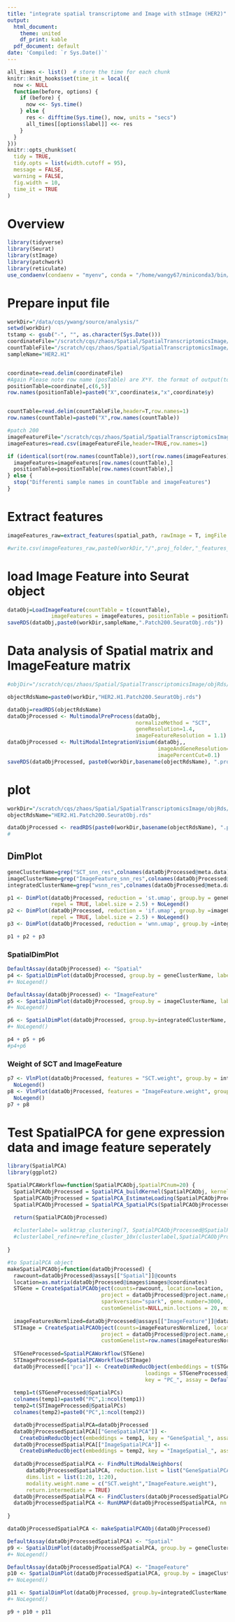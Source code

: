 ```yaml
---
title: "integrate spatial transcriptome and Image with stImage (HER2)"
output:
  html_document:
    theme: united
    df_print: kable
  pdf_document: default
date: 'Compiled: `r Sys.Date()`'
---
```


```r
all_times <- list()  # store the time for each chunk
knitr::knit_hooks$set(time_it = local({
  now <- NULL
  function(before, options) {
    if (before) {
      now <<- Sys.time()
    } else {
      res <- difftime(Sys.time(), now, units = "secs")
      all_times[[options$label]] <<- res
    }
  }
}))
knitr::opts_chunk$set(
  tidy = TRUE,
  tidy.opts = list(width.cutoff = 95),
  message = FALSE,
  warning = FALSE,
  fig.width = 10,
  time_it = TRUE
)
```


# Overview

```r
library(tidyverse)
library(Seurat)
library(stImage)
library(patchwork)
library(reticulate)
use_condaenv(condaenv = "myenv", conda = "/home/wangy67/miniconda3/bin/conda")

```


# Prepare input file

```r
workDir="/data/cqs/ywang/source/analysis/"
setwd(workDir)
tstamp <- gsub("-", "", as.character(Sys.Date()))
coordinateFile="/scratch/cqs/zhaos/Spatial/SpatialTranscriptomicsImage/her2st/data/ST-spotfiles/H1_selection.tsv"
countTableFile="/scratch/cqs/zhaos/Spatial/SpatialTranscriptomicsImage/her2st/data/ST-cnts/H1.tsv.gz"
sampleName="HER2.H1"


coordinate=read.delim(coordinateFile)
#Again Please note row name (posTable) are X*Y. the format of output(to match with 10X) position file are row(Y) and col(X)
positionTable=coordinate[,c(6,5)]
row.names(positionTable)=paste0("X",coordinate$x,"x",coordinate$y)


countTable=read.delim(countTableFile,header=T,row.names=1)
row.names(countTable)=paste0("X",row.names(countTable))

#patch 200
imageFeatureFile="/scratch/cqs/zhaos/Spatial/SpatialTranscriptomicsImage/her2st/H1_patch200_features.csv"
imageFeatures=read.csv(imageFeatureFile,header=TRUE,row.names=1)

if (identical(sort(row.names(countTable)),sort(row.names(imageFeatures)))) {
  imageFeatures=imageFeatures[row.names(countTable),]
  positionTable=positionTable[row.names(countTable),]
} else {
  stop("Differenti sample names in countTable and imageFeatures")
}

```


# Extract features

```r
imageFeatures_raw=extract_features(spatial_path, rawImage = T, imgFile = rawimg, savePatchOnImage = paste0(proj_folder, "_rawpatch", "_", tstamp, ".png"))

#write.csv(imageFeatures_raw,paste0(workDir,"/",proj_folder,"_features_raw_",tstamp,".csv"))

```


# load Image Feature into Seurat object


```r
dataObj=LoadImageFeature(countTable = t(countTable),
              imageFeatures = imageFeatures, positionTable = positionTable, project = sampleName)
saveRDS(dataObj,paste0(workDir,sampleName,".Patch200.SeuratObj.rds"))

```


# Data analysis of Spatial matrix and ImageFeature matrix

```r

#objDir="/scratch/cqs/zhaos/Spatial/SpatialTranscriptomicsImage/objRds/"

objectRdsName=paste0(workDir,"HER2.H1.Patch200.SeuratObj.rds")

dataObj=readRDS(objectRdsName)
dataObjProcessed <- MultimodalPreProcess(dataObj,
                                         normalizeMethod = "SCT",
                                         geneResolution=1.4,
                                         imageFeatureResolution = 1.1)
dataObjProcessed <- MultiModalIntegrationVisium(dataObj,,
                                                imageAndGeneResolution=1,
                                                imagePercentCut=0.1)
saveRDS(dataObjProcessed, paste0(workDir,basename(objectRdsName), ".processed.rds"))

```



# plot

```r

workDir="/scratch/cqs/zhaos/Spatial/SpatialTranscriptomicsImage/objRds/"
objectRdsName="HER2.H1.Patch200.SeuratObj.rds"

dataObjProcessed <- readRDS(paste0(workDir,basename(objectRdsName), ".processed.rds"))
# 
```


## DimPlot

```r

geneClusterName=grep("SCT_snn_res",colnames(dataObjProcessed@meta.data),value=TRUE)
imageClusterName=grep("ImageFeature_snn_res",colnames(dataObjProcessed@meta.data),value=TRUE)
integratedClusterName=grep("wsnn_res",colnames(dataObjProcessed@meta.data),value=TRUE)

p1 <- DimPlot(dataObjProcessed, reduction = 'st.umap', group.by = geneClusterName, label = TRUE, 
              repel = TRUE, label.size = 2.5) + NoLegend()
p2 <- DimPlot(dataObjProcessed, reduction = 'if.umap', group.by =imageClusterName, label = TRUE, 
              repel = TRUE, label.size = 2.5) + NoLegend()
p3 <- DimPlot(dataObjProcessed, reduction = 'wnn.umap', group.by =integratedClusterName, label = TRUE, repel = TRUE, label.size = 2.5) + NoLegend()

p1 + p2 + p3

```

### SpatialDimPlot

```r

DefaultAssay(dataObjProcessed) <- "Spatial"
p4 <- SpatialDimPlot(dataObjProcessed, group.by = geneClusterName, label = TRUE, label.box = F, label.size = 2,pt.size.factor = 10) 
#+ NoLegend()

DefaultAssay(dataObjProcessed) <- "ImageFeature"
p5 <- SpatialDimPlot(dataObjProcessed, group.by = imageClusterName, label = TRUE, label.box = F, label.size = 2,pt.size.factor = 10) 
#+ NoLegend()

p6 <- SpatialDimPlot(dataObjProcessed, group.by=integratedClusterName, label = TRUE, label.box = F, repel = TRUE, label.size = 2,pt.size.factor = 10)
#+ NoLegend()

p4 + p5 + p6
#p4+p6

```

### Weight of SCT and ImageFeature

```r

p7 <- VlnPlot(dataObjProcessed, features = "SCT.weight", group.by = integratedClusterName, sort = TRUE, pt.size = 0.1) +
  NoLegend()
p8 <- VlnPlot(dataObjProcessed, features = "ImageFeature.weight", group.by = integratedClusterName, sort = TRUE, pt.size = 0.1) +
  NoLegend()
p7 + p8

```

# Test SpatialPCA for gene expression data and image feature seperately

```r

library(SpatialPCA)
library(ggplot2)

SpatialPCAWorkflow=function(SpatialPCAObj,SpatialPCnum=20) {
  SpatialPCAObjProcessed = SpatialPCA_buildKernel(SpatialPCAObj, kerneltype="gaussian", bandwidthtype="SJ")
  SpatialPCAObjProcessed = SpatialPCA_EstimateLoading(SpatialPCAObjProcessed,fast=FALSE,SpatialPCnum=SpatialPCnum)
  SpatialPCAObjProcessed = SpatialPCA_SpatialPCs(SpatialPCAObjProcessed, fast=FALSE)

  return(SpatialPCAObjProcessed)
  
  #clusterlabel= walktrap_clustering(7, SpatialPCAObjProcessed@SpatialPCs,round(sqrt(dim(SpatialPCAObjProcessed@location)[1])))
  #clusterlabel_refine=refine_cluster_10x(clusterlabel,SpatialPCAObjProcessed@location,shape="square")
  
}

#to SpatialPCA object
makeSpatialPCAObj=function(dataObjProcessed) {
  rawcount=dataObjProcessed@assays[["Spatial"]]@counts
  location=as.matrix(dataObjProcessed@images$images@coordinates)
  STGene = CreateSpatialPCAObject(counts=rawcount, location=location, 
                              project = dataObjProcessed@project.name,gene.type="spatial",
                              sparkversion="spark", gene.number=3000,
                              customGenelist=NULL,min.loctions = 20, min.features=20)
  
  imageFeaturesNormlized=dataObjProcessed@assays[["ImageFeature"]]@data
  STImage = CreateSpatialPCAObject(counts=imageFeaturesNormlized, location=location, 
                              project = dataObjProcessed@project.name,gene.type="custom",
                              customGenelist=row.names(imageFeaturesNormlized),min.loctions = 20, min.features=20)
  
  STGeneProcessed=SpatialPCAWorkflow(STGene)
  STImageProcessed=SpatialPCAWorkflow(STImage)
  dataObjProcessed[["pca"]] <- CreateDimReducObject(embeddings = t(STGeneProcessed@SpatialPCs),
                                            loadings = STGeneProcessed@W,
                                            key = "PC_", assay = DefaultAssay(object))
  
  temp1=t(STGeneProcessed@SpatialPCs)
  colnames(temp1)=paste0("PC",1:ncol(temp1))
  temp2=t(STImageProcessed@SpatialPCs)
  colnames(temp2)=paste0("PC",1:ncol(temp2))

  dataObjProcessedSpatialPCA=dataObjProcessed
  dataObjProcessedSpatialPCA[["GeneSpatialPCA"]] <- 
    CreateDimReducObject(embeddings = temp1, key = "GeneSpatial_", assay = "Spatial")
  dataObjProcessedSpatialPCA[["ImageSpatialPCA"]] <- 
    CreateDimReducObject(embeddings = temp2, key = "ImageSpatial_", assay = "ImageFeature")
  
  dataObjProcessedSpatialPCA <- FindMultiModalNeighbors(
      dataObjProcessedSpatialPCA, reduction.list = list("GeneSpatialPCA", "ImageSpatialPCA"), 
      dims.list = list(1:20, 1:20),
      modality.weight.name = c("SCT.weight","ImageFeature.weight"),
      return.intermediate = TRUE)
  dataObjProcessedSpatialPCA <- FindClusters(dataObjProcessedSpatialPCA, graph.name = "wsnn", algorithm = 3,resolution = 0.9, verbose = FALSE)
  dataObjProcessedSpatialPCA <- RunUMAP(dataObjProcessedSpatialPCA, nn.name = "weighted.nn", reduction.name = "wnn.umap", reduction.key = "wnnUMAP_")
    
}

dataObjProcessedSpatialPCA <- makeSpatialPCAObj(dataObjProcessed)

DefaultAssay(dataObjProcessedSpatialPCA) <- "Spatial"
p9 <- SpatialDimPlot(dataObjProcessedSpatialPCA, group.by = geneClusterName, label = TRUE, label.box = F, label.size = 2,pt.size.factor = 10) 
#+ NoLegend()

DefaultAssay(dataObjProcessedSpatialPCA) <- "ImageFeature"
p10 <- SpatialDimPlot(dataObjProcessedSpatialPCA, group.by = imageClusterName, label = TRUE, label.box = F, label.size = 2,pt.size.factor = 10) 
#+ NoLegend()

p11 <- SpatialDimPlot(dataObjProcessed, group.by=integratedClusterName, label = TRUE, label.box = F, repel = TRUE, label.size = 2,pt.size.factor = 10)
#+ NoLegend()

p9 + p10 + p11




```






